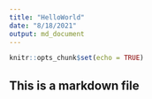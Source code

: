 ```yaml
---
title: "HelloWorld"
date: "8/18/2021"
output: md_document
---
```


```r
knitr::opts_chunk$set(echo = TRUE)
```

## This is a markdown file